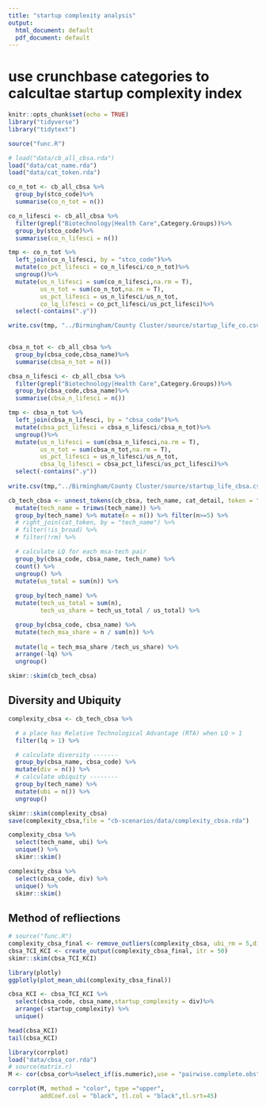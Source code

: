 ```yaml
---
title: "startup complexity analysis"
output:
  html_document: default
  pdf_document: default
---
```

# use crunchbase categories to calcultae startup complexity index

```r
knitr::opts_chunk$set(echo = TRUE)
library("tidyverse")
library("tidytext")

source("func.R")

# load("data/cb_all_cbsa.rda")
load("data/cat_name.rda")
load("data/cat_token.rda")
```

```r
co_n_tot <- cb_all_cbsa %>% 
  group_by(stco_code)%>%
  summarise(co_n_tot = n())

co_n_lifesci <- cb_all_cbsa %>% 
  filter(grepl("Biotechnology|Health Care",Category.Groups))%>%
  group_by(stco_code)%>%
  summarise(co_n_lifesci = n())

tmp <- co_n_tot %>%
  left_join(co_n_lifesci, by = "stco_code")%>%
  mutate(co_pct_lifesci = co_n_lifesci/co_n_tot)%>%
  ungroup()%>%
  mutate(us_n_lifesci = sum(co_n_lifesci,na.rm = T),
         us_n_tot = sum(co_n_tot,na.rm = T),
         us_pct_lifesci = us_n_lifesci/us_n_tot,
         co_lq_lifesci = co_pct_lifesci/us_pct_lifesci)%>%
  select(-contains(".y"))

write.csv(tmp, "../Birmingham/County Cluster/source/startup_life_co.csv")
  
```


```r
cbsa_n_tot <- cb_all_cbsa %>% 
  group_by(cbsa_code,cbsa_name)%>%
  summarise(cbsa_n_tot = n())

cbsa_n_lifesci <- cb_all_cbsa %>% 
  filter(grepl("Biotechnology|Health Care",Category.Groups))%>%
  group_by(cbsa_code,cbsa_name)%>%
  summarise(cbsa_n_lifesci = n())

tmp <- cbsa_n_tot %>%
  left_join(cbsa_n_lifesci, by = "cbsa_code")%>%
  mutate(cbsa_pct_lifesci = cbsa_n_lifesci/cbsa_n_tot)%>%
  ungroup()%>%
  mutate(us_n_lifesci = sum(cbsa_n_lifesci,na.rm = T),
         us_n_tot = sum(cbsa_n_tot,na.rm = T),
         us_pct_lifesci = us_n_lifesci/us_n_tot,
         cbsa_lq_lifesci = cbsa_pct_lifesci/us_pct_lifesci)%>%
  select(-contains(".y"))
  
write.csv(tmp,"../Birmingham/County Cluster/source/startup_life_cbsa.csv")
```


```r
cb_tech_cbsa <- unnest_tokens(cb_cbsa, tech_name, cat_detail, token = "regex", pattern = ",") %>%
  mutate(tech_name = trimws(tech_name)) %>%
  group_by(tech_name) %>% mutate(n = n()) %>% filter(n>=5) %>%
  # right_join(cat_token, by = "tech_name") %>%
  # filter(!is_broad) %>%
  # filter(!rm) %>%

  # calculate LQ for each msa-tech pair
  group_by(cbsa_code, cbsa_name, tech_name) %>%
  count() %>%
  ungroup() %>%
  mutate(us_total = sum(n)) %>%
  
  group_by(tech_name) %>%
  mutate(tech_us_total = sum(n),
         tech_us_share = tech_us_total / us_total) %>%

  group_by(cbsa_code, cbsa_name) %>%
  mutate(tech_msa_share = n / sum(n)) %>%
  
  mutate(lq = tech_msa_share /tech_us_share) %>%
  arrange(-lq) %>%
  ungroup()

skimr::skim(cb_tech_cbsa)
```
## Diversity and Ubiquity

```r
complexity_cbsa <- cb_tech_cbsa %>%

  # a place has Relative Technological Advantage (RTA) when LQ > 1
  filter(lq > 1) %>%

  # calculate diversity -------
  group_by(cbsa_name, cbsa_code) %>%
  mutate(div = n()) %>%
  # calculate ubiquity --------
  group_by(tech_name) %>%
  mutate(ubi = n()) %>%
  ungroup()

skimr::skim(complexity_cbsa)
save(complexity_cbsa,file = "cb-scenarios/data/complexity_cbsa.rda")
```

```r
complexity_cbsa %>%
  select(tech_name, ubi) %>%
  unique() %>%
  skimr::skim()

complexity_cbsa %>%
  select(cbsa_code, div) %>%
  unique() %>%
  skimr::skim()
```

## Method of refliections
```r
# source("func.R")
complexity_cbsa_final <- remove_outliers(complexity_cbsa, ubi_rm = 5,div_rm = 5)
cbsa_TCI_KCI <- create_output(complexity_cbsa_final, itr = 50)
skimr::skim(cbsa_TCI_KCI)
```

```r
library(plotly)
ggplotly(plot_mean_ubi(complexity_cbsa_final))

```

```r
cbsa_KCI <- cbsa_TCI_KCI %>%
  select(cbsa_code, cbsa_name,startup_complexity = div)%>% 
  arrange(-startup_complexity) %>%
  unique()

head(cbsa_KCI)
tail(cbsa_KCI)
```

```r
library(corrplot)
load("data/cbsa_cor.rda")
# source(matrix.r)
M <- cor(cbsa_cor%>%select_if(is.numeric),use = "pairwise.complete.obs")

corrplot(M, method = "color", type ="upper",
         addCoef.col = "black", tl.col = "black",tl.srt=45)
```

